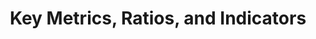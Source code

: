 ---
title: 'Key Metrics, Ratios, and Indicators'
description: 'Key metrics, ratios, and indicators are essential to understanding your data.'
---